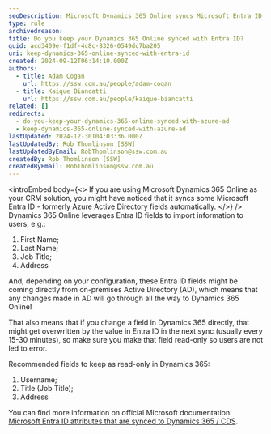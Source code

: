```yaml
---
seoDescription: Microsoft Dynamics 365 Online syncs Microsoft Entra ID fields to import user information.
type: rule
archivedreason:
title: Do you keep your Dynamics 365 Online synced with Entra ID?
guid: acd3409e-f1df-4c8c-8326-0549dc7ba205
uri: keep-dynamics-365-online-synced-with-entra-id
created: 2024-09-12T06:14:10.000Z
authors:
  - title: Adam Cogan
    url: https://ssw.com.au/people/adam-cogan
  - title: Kaique Biancatti
    url: https://ssw.com.au/people/kaique-biancatti
related: []
redirects:
  - do-you-keep-your-dynamics-365-online-synced-with-azure-ad
  - keep-dynamics-365-online-synced-with-azure-ad
lastUpdated: 2024-12-30T04:03:36.000Z
lastUpdatedBy: Rob Thomlinson [SSW]
lastUpdatedByEmail: RobThomlinson@ssw.com.au
createdBy: Rob Thomlinson [SSW]
createdByEmail: RobThomlinson@ssw.com.au
---
```


<introEmbed
  body={<>
If you are using Microsoft Dynamics 365 Online as your CRM solution, you might have noticed that it syncs some Microsoft Entra ID - formerly Azure Active Directory fields automatically.
  </>}
/>
Dynamics 365 Online leverages Entra ID fields to import information to users, e.g.:

1. First Name;
2. Last Name;
3. Job Title;
4. Address

And, depending on your configuration, these Entra ID fields might be coming directly from on-premises Active Directory (AD), which means that any changes made in AD will go through all the way to Dynamics 365 Online!

That also means that if you change a field in Dynamics 365 directly, that might get overwritten by the value in Entra ID in the next sync (usually every 15-30 minutes), so make sure you make that field read-only so users are not led to error.

Recommended fields to keep as read-only in Dynamics 365:

1. Username;
2. Title (Job Title);
3. Address

You can find more information on official Microsoft documentation: [Microsoft Entra ID attributes that are synced to Dynamics 365 / CDS](https://learn.microsoft.com/en-us/entra/identity/hybrid/connect/reference-connect-sync-attributes-synchronized#dynamics-crm?WT.mc_id=DX-MVP-33518).
